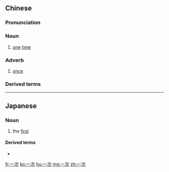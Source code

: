 ==Chinese==
{{zh-forms}}

===Pronunciation===
{{zh-pron
|m=一cì
|c=jat1 ci3
|h=pfs=yit-chhṳ
|cat=n,adv
}}

===Noun===
{{zh-noun}}

# [[one]] [[time]]

===Adverb===
{{zh-adv}}

# [[once]]

===Derived terms===
{{zh-der|一次性}}

{{zh-cat|Intermediate}}

----

==Japanese==
{{ja-kanjitab|いち|じ|yomi=o}}

===Noun===
{{ja-noun|いちじ}}

# the [[first]]

====Derived terms====
* {{ja-r|第一次世界大戦|^だい-いち-じ ^せかい ^たいせん}}

[[fr:一次]]
[[ko:一次]]
[[hu:一次]]
[[mg:一次]]
[[zh:一次]]